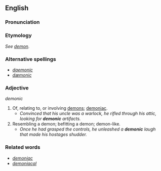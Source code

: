 == English ==
=== Pronunciation ===
{{pronstub}}

=== Etymology ===
''See [[demon]].''
=== Alternative spellings ===
* ''[[daemonic]]''
* ''[[dæmonic]]''
=== Adjective ===
''demonic''

# Of, relating to, or involving [[demon]]s; [[demoniac]].
#* ''Convinced that his uncle was a warlock, he rifled through his attic, looking for '''demonic''' artifacts.''
# Resembling a demon; befitting a demon; demon-like.
#* ''Once he had grasped the controls, he unleashed a '''demonic''' laugh that made his hostages shudder.''

=== Related words ===
* ''[[demoniac]]''
* ''[[demoniacal]]''